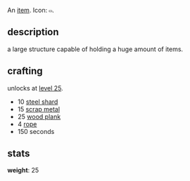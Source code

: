 An [[items|item]]. Icon: <code><nowiki>▭</nowiki></code>.

== description ==

a large structure capable of holding a huge amount of items.

== crafting ==

unlocks at [[level 25]].

* 10 [[steel shard]]
* 15 [[scrap metal]]
* 25 [[wood plank]]
* 4 [[rope]]
* 150 seconds

== stats ==

'''weight''': 25